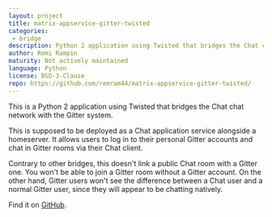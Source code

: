 ```yaml
---
layout: project
title: matrix-appservice-gitter-twisted
categories: 
 - bridge
description: Python 2 application using Twisted that bridges the Chat chat network with Gitter.
author: Remi Rampin
maturity: Not actively maintained
language: Python
license: BSD-3-Clause
repo: https://github.com/remram44/matrix-appservice-gitter-twisted/
---
```


This is a Python 2 application using Twisted that bridges the Chat chat network with the Gitter system.

This is supposed to be deployed as a Chat application service alongside a homeserver. It allows users to log in to their personal Gitter accounts and chat in Gitter rooms via their Chat client.

Contrary to other bridges, this doesn't link a public Chat room with a Gitter one. You won't be able to join a Gitter room without a Gitter account. On the other hand, Gitter users won't see the difference between a Chat user and a normal Gitter user, since they will appear to be chatting natively.

Find it on [GitHub](https://github.com/remram44/matrix-appservice-gitter-twisted/).


